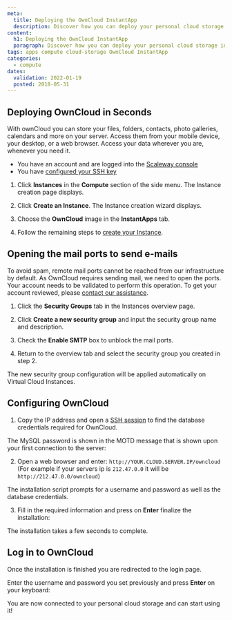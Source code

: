 ```yaml
---
meta:
  title: Deploying the OwnCloud InstantApp
  description: Discover how you can deploy your personal cloud storage in seconds.
content:
  h1: Deploying the OwnCloud InstantApp
  paragraph: Discover how you can deploy your personal cloud storage in seconds.
tags: apps compute cloud-storage OwnCloud InstantApp
categories:
  - compute
dates:
  validation: 2022-01-19
  posted: 2018-05-31
---
```


## Deploying OwnCloud in Seconds

With ownCloud you can store your files, folders, contacts, photo galleries, calendars and more on your server. Access them from your mobile device, your desktop, or a web browser. Access your data wherever you are, whenever you need it.

<Message type="requirement">

  - You have an account and are logged into the [Scaleway console](https://console.scaleway.com)
  - You have [configured your SSH key](/console/my-project/how-to/create-ssh-key)
</Message>

1. Click **Instances** in the **Compute** section of the side menu. The Instance creation page displays.

2. Click **Create an Instance**. The Instance creation wizard displays.

3. Choose the **OwnCloud** image in the **InstantApps** tab.

4. Follow the remaining steps to [create your Instance](/compute/instances/how-to/create-an-instance/).

## Opening the mail ports to send e-mails

To avoid spam, remote mail ports cannot be reached from our infrastructure by default. As OwnCloud requires sending mail, we need to open the ports. Your account needs to be validated to perform this operation. To get your account reviewed, please [contact our assistance](https://console.scaleway.com/support/).

1. Click the **Security Groups** tab in the Instances overview page.

2. Click **Create a new security group** and input the security group name and description.

3. Check the **Enable SMTP** box to unblock the mail ports.

4. Return to the overview tab and select the security group you created in step 2.

The new security group configuration will be applied automatically on Virtual Cloud Instances.

## Configuring OwnCloud

1. Copy the IP address and open a [SSH session](/compute/instances/how-to/create-an-instance) to find the database credentials required for OwnCloud.

  The MySQL password is shown in the MOTD message that is shown upon your first connection to the server:

  <Lightbox src="scaleway-owncloud-database.png" alt="" />

2. Open a web browser and enter: `http://YOUR.CLOUD.SERVER.IP/owncloud` (For example if your servers ip is `212.47.0.0` it will be `http://212.47.0.0/owncloud`)

  The installation script prompts for a username and password as well as the database credentials.

3. Fill in the required information and press on **Enter** finalize the installation:

  <Lightbox src="scaleway-owncloud-installation.png" alt="" />

<Message type="note">
 
  The installation takes a few seconds to complete. 
 
</Message>

## Log in to OwnCloud

Once the installation is finished you are redirected to the login page.

Enter the username and password you set previously and press **Enter** on your keyboard:

<Lightbox src="scaleway-owncloud-login.png" alt="" />

You are now connected to your personal cloud storage and can start using it!

<Lightbox src="scaleway-owncloud-interface.png" alt="" />
